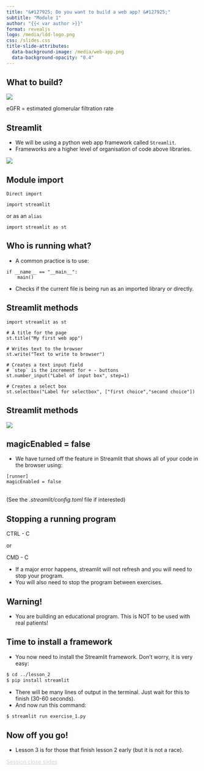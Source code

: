 ```yaml
---
title: "&#127925; Do you want to build a web app? &#127925;"
subtitle: "Module 1"
author: "{{< var author >}}"
format: revealjs
logo: /media/ldd-logo.png
css: /slides.css
title-slide-attributes:
  data-background-image: /media/web-app.png
  data-background-opacity: "0.4"
---
```


## What to build?

![](/media/egfr-web-app.png){ fig-align="center" width="max" height="max" fig-alt="Webpage of eGFR app"}

eGFR = estimated glomerular filtration rate

## Streamlit

- We will be using a python web app framework called `Streamlit`.
- Frameworks are a higher level of organisation of code above libraries.

![](/media/streamlit.png){fig-align="center" fig-alt="Streamlit icon"}

## Module import

`Direct import`

```.python
import streamlit
```

or as an `alias`

```.python
import streamlit as st
```

## Who is running what?

- A common practice is to use:

```.python
if __name__ == "__main__":
    main()
```

- Checks if the current file is being run as an imported library or directly.

## Streamlit methods

```.python
import streamlit as st

# A title for the page
st.title("My first web app")

# Writes text to the browser
st.write("Text to write to browser")

# Creates a text input field
# `step` is the increment for + - buttons
st.number_input("Label of input box", step=1)

# Creates a select box
st.selectbox("Label for selectbox", ["first choice","second choice"])
```

## Streamlit methods

![](/media/my-first-app.png){fig-align="center" width="max" height="max" fig-alt="Picture of first app with some basic fields"}

## magicEnabled = false

- We have turned off the feature in Streamlit that shows all of your code in the browser using:

```.python
[runner]
magicEnabled = false
```

\
(See the _.streamlit/config.toml_ file if interested)

## Stopping a running program

CTRL - C

or

CMD - C

- If a major error happens, streamlit will not refresh and you will need to stop your program.
- You will also need to stop the program between exercises.

## Warning! {background-image="/media/glowing-red-cone.jpg" background-opacity="0.3"}

- You are building an educational program. This is NOT to be used with real patients!

## Time to install a framework {background-image="/media/computer-and-phone.png" background-opacity="0.3"}

- You now need to install the Streamlit framework. Don't worry, it is very easy:

```.bash
$ cd ../lesson_2
$ pip install streamlit
```

- There will be many lines of output in the terminal. Just wait for this to finish (30-60 seconds).
- And now run this command:

```.bash
$ streamlit run exercise_1.py
```

## Now off you go! {background-image="/media/man-at-starting-line.jpg" background-opacity="0.3"}

- Lesson 3 is for those that finish lesson 2 early (but it is not a race).

```{=html}
<div class="bottom-right">
    <a href="https://letsdodigital.org/learn/learn-python/module-1/5-session-close.html" style="color: lightgrey;">Session close slides</a>
</div>
```
